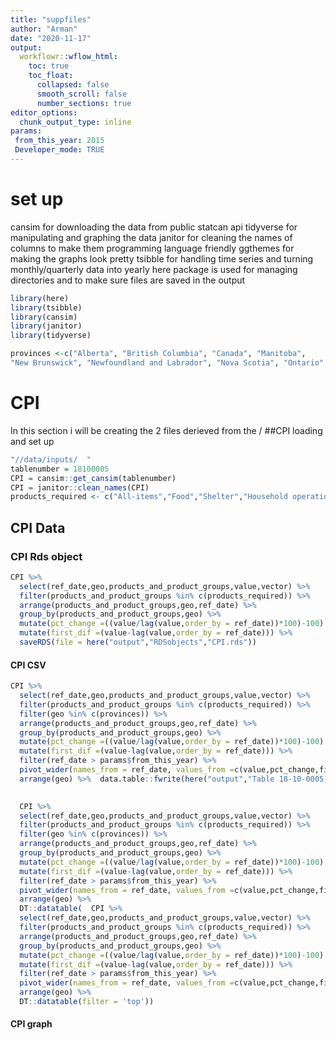 ```yaml
---
title: "suppfiles"
author: "Arman"
date: "2020-11-17"
output:
  workflowr::wflow_html:
    toc: true
    toc_float:
      collapsed: false
      smooth_scroll: false
      number_sections: true
editor_options:
  chunk_output_type: inline
params: 
 from_this_year: 2015
 Developer_mode: TRUE
---
```


# set up

cansim for downloading the data from public statcan api tidyverse for manipulating and graphing the data janitor for cleaning the names of columns to make them programming language friendly ggthemes for making the graphs look pretty tsibble for handling time series and turning monthly/quarterly data into yearly here package is used for managing directories and to make sure files are saved in the output

```r
library(here)
library(tsibble)
library(cansim)
library(janitor)
library(tidyverse)

provinces <-c("Alberta", "British Columbia", "Canada", "Manitoba", 
"New Brunswick", "Newfoundland and Labrador", "Nova Scotia", "Ontario", "Prince Edward Island","Quebec","Saskatchewan", "Northwest Territories", "Nunavut", "Yukon","Yellowknife, Northwest Territories","Whitehorse, Yukon","Iqaluit, Nunavut")

```

# CPI
In this section i will be creating the 2 files derieved from the /
##CPI loading and set up

```r
"//data/inputs/  "
tablenumber = 18100005
CPI = cansim::get_cansim(tablenumber)
CPI = janitor::clean_names(CPI)
products_required <- c("All-items","Food","Shelter","Household operations, furnishings and equipment", "Clothing and footwear","Transportation","Health and personal care","Recreation, education and reading","Alcoholic beverages, tobacco products and recreational cannabis","Goods","Services")
```
## CPI Data

### CPI Rds object
```r
CPI %>% 
  select(ref_date,geo,products_and_product_groups,value,vector) %>% 
  filter(products_and_product_groups %in% c(products_required)) %>% 
  arrange(products_and_product_groups,geo,ref_date) %>% 
  group_by(products_and_product_groups,geo) %>%
  mutate(pct_change =((value/lag(value,order_by = ref_date))*100)-100) %>% 
  mutate(first_dif =(value-lag(value,order_by = ref_date))) %>%
  saveRDS(file = here("output","RDSobjects","CPI.rds")) 

```
#### CPI CSV 
 
 
```r

CPI %>% 
  select(ref_date,geo,products_and_product_groups,value,vector) %>% 
  filter(products_and_product_groups %in% c(products_required)) %>%
  filter(geo %in% c(provinces)) %>%
  arrange(products_and_product_groups,geo,ref_date) %>% 
  group_by(products_and_product_groups,geo) %>% 
  mutate(pct_change =((value/lag(value,order_by = ref_date))*100)-100) %>% 
  mutate(first_dif =(value-lag(value,order_by = ref_date))) %>%
  filter(ref_date > params$from_this_year) %>%
  pivot_wider(names_from = ref_date, values_from =c(value,pct_change,first_dif))%>%
  arrange(geo) %>%  data.table::fwrite(here("output","Table 18-10-0005-01 CPI by province product groups 2012 - 2018")) 
  

```
  

```r

  CPI %>% 
  select(ref_date,geo,products_and_product_groups,value,vector) %>% 
  filter(products_and_product_groups %in% c(products_required)) %>%
  filter(geo %in% c(provinces)) %>%
  arrange(products_and_product_groups,geo,ref_date) %>% 
  group_by(products_and_product_groups,geo) %>% 
  mutate(pct_change =((value/lag(value,order_by = ref_date))*100)-100) %>% 
  mutate(first_dif =(value-lag(value,order_by = ref_date))) %>%
  filter(ref_date > params$from_this_year) %>%
  pivot_wider(names_from = ref_date, values_from =c(value,pct_change,first_dif))%>%
  arrange(geo) %>%
  DT::datatable(  CPI %>% 
  select(ref_date,geo,products_and_product_groups,value,vector) %>% 
  filter(products_and_product_groups %in% c(products_required)) %>% 
  arrange(products_and_product_groups,geo,ref_date) %>% 
  group_by(products_and_product_groups,geo) %>% 
  mutate(pct_change =((value/lag(value,order_by = ref_date))*100)-100) %>% 
  mutate(first_dif =(value-lag(value,order_by = ref_date))) %>%
  filter(ref_date > params$from_this_year) %>%
  pivot_wider(names_from = ref_date, values_from =c(value,pct_change,first_dif))%>%
  arrange(geo) %>%
  DT::datatable(filter = 'top'))
```


#### CPI graph


